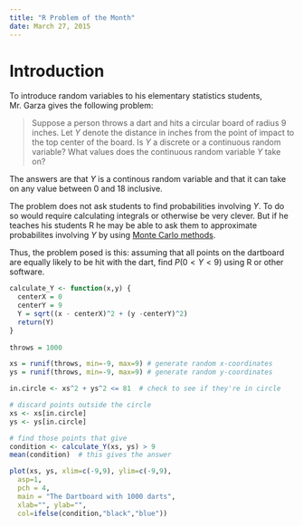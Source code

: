 ```yaml
---
title: "R Problem of the Month"
date: March 27, 2015
---
```



# Introduction
To introduce random variables to his elementary statistics students, Mr. Garza gives the following problem:

> Suppose a person throws a dart and hits a circular board of radius 9 inches. Let $Y$ denote the distance in inches from the point of impact to the top center of the board. Is $Y$ a discrete or a continuous random variable? What values does the continuous random variable $Y$ take on?

The answers are that $Y$ is a continous random variable and that it can take on any value between 0 and 18 inclusive.

The problem does not ask students to find probabilities involving $Y$. To do so would require calculating integrals or otherwise be very clever.  But if he teaches his students R he may be able to ask them to approximate probabilites involving $Y$ by using [Monte Carlo methods](http://www.countbayesie.com/blog/2015/3/3/6-amazing-trick-with-monte-carlo-simulations).

Thus, the problem posed is this: assuming that all points on the dartboard are equally likely to be hit with the dart, find $P(0< Y<9)$ using R or other software.


```r
calculate_Y <- function(x,y) {
  centerX = 0
  centerY = 9
  Y = sqrt((x - centerX)^2 + (y -centerY)^2)
  return(Y)
}
    
throws = 1000

xs = runif(throws, min=-9, max=9) # generate random x-coordinates
ys = runif(throws, min=-9, max=9) # generate random y-coordinates

in.circle <- xs^2 + ys^2 <= 81  # check to see if they're in circle

# discard points outside the circle
xs <- xs[in.circle]
ys <- ys[in.circle]

# find those points that give 
condition <- calculate_Y(xs, ys) > 9 
mean(condition)  # this gives the answer
```

```r
plot(xs, ys, xlim=c(-9,9), ylim=c(-9,9), 
  asp=1,
  pch = 4,
  main = "The Dartboard with 1000 darts",
  xlab="", ylab="",
  col=ifelse(condition,"black","blue"))
```
